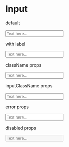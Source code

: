 
<Meta title="Input" component={Input} />

# Input

default

<Preview>
  <Story name="default">
    <Input id="input-default" placeholder="Text here..." />
  </Story>
</Preview>

with label

<Preview>
  <Story name="with label">
    <Input
      id="input-with-label"
      label="Name:"
      placeholder="Text here..."
    />
  </Story>
</Preview>

className props

<Preview>
  <Story name="className props">
    <Input className="w-1/3" placeholder="Text here..." />
  </Story>
</Preview>

inputClassName props

<Preview>
  <Story name="inputClassName props">
    <Input inputClassName="h-20" className="w-1/3" placeholder="Text here..." />
  </Story>
</Preview>

error props

<Preview>
  <Story name="error props">
    <Input error className="w-1/3" placeholder="Text here..." />
  </Story>
</Preview>

disabled props

<Preview>
  <Story name="disabled">
    <Input disabled className="w-1/3" placeholder="Text here..." />
  </Story>
</Preview>

